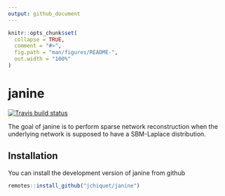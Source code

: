 ```yaml
---
output: github_document
---
```


<!-- README.md is generated from README.Rmd. Please edit that file -->

```r
knitr::opts_chunk$set(
  collapse = TRUE,
  comment = "#>",
  fig.path = "man/figures/README-",
  out.width = "100%"
)
```
# janine

[![Travis build status](https://travis-ci.org/jchiquet/janine.svg?branch=master)](https://travis-ci.org/jchiquet/janine)

The goal of janine is to perform sparse network reconstruction when the underlying network is supposed to have a SBM-Laplace distribution.

## Installation

You can install the development version of janine from github

``` r
remotes::install_github("jchiquet/janine")
```

